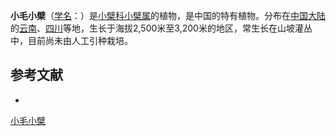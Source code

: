 {{Speciesbox
| name = 小毛小檗
| status = 
| status_system = 
| image =
| genus = Berberis
| species = microtricha
| authority = Schneid.
}}

'''小毛小檗'''（[[学名|学名]]：{{lang|la|''Berberis microtricha''}}）是[[小檗科|小檗科]][[小檗属|小檗属]]的植物，是中国的特有植物。分布在[[中国大陆|中国大陆]]的[[云南|云南]]、[[四川|四川]]等地，生长于海拔2,500米至3,200米的地区，常生长在山坡灌丛中，目前尚未由人工引种栽培。

== 参考文献 ==
<div class="references-small">
* {{cite web| url =http://www.bioinfo.cn/db05/KmzwSpecies.php?action=view&id=1831| title =小毛小檗| work =《中国高等植物数据库全库》| publisher =中国科学院微生物研究所| author =昆明植物研究所| accessdate =2009-02-22| deadurl =yes| archiveurl =https://web.archive.org/web/20160305024618/http://www.bioinfo.cn/db05/KmzwSpecies.php?action=view&id=1831| archivedate =2016-03-05}}
</div>
{{Taxonbar|from=Q10959375}}

[[Category:小檗属|小毛小檗]]


{{植物小作品}}